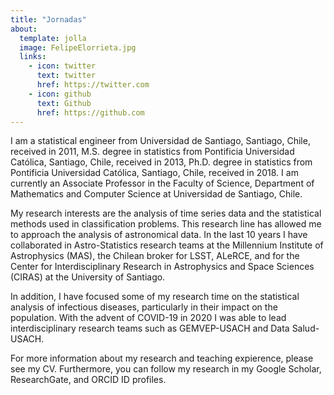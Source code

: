 ```yaml
---
title: "Jornadas"
about:
  template: jolla
  image: FelipeElorrieta.jpg
  links:
    - icon: twitter
      text: twitter
      href: https://twitter.com
    - icon: github
      text: Github
      href: https://github.com
---
```


I am a statistical engineer from Universidad de Santiago, Santiago, Chile, received in 2011, M.S. degree in statistics from Pontificia Universidad Católica, Santiago, Chile, received in 2013, Ph.D. degree in statistics from Pontificia Universidad Católica, Santiago, Chile, received in 2018. I am currently an Associate Professor in the Faculty of Science, Department of Mathematics and Computer Science at Universidad de Santiago, Chile.

My research interests are the analysis of time series data and the statistical methods used in classification problems. This research line has allowed me to approach the analysis of astronomical data. In the last 10 years I have collaborated in Astro-Statistics research teams at the Millennium Institute of Astrophysics (MAS), the Chilean broker for LSST, ALeRCE, and for the Center for Interdisciplinary Research in Astrophysics and Space Sciences (CIRAS) at the University of Santiago.

In addition, I have focused some of my research time on the statistical analysis of infectious diseases, particularly in their impact on the population. With the advent of COVID-19 in 2020 I was able to lead interdisciplinary research teams such as GEMVEP-USACH and Data Salud-USACH.

For more information about my research and teaching expierence, please see my  CV. Furthermore, you can follow my research in my  Google Scholar, ResearchGate,
and ORCID ID profiles. 
